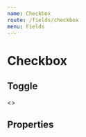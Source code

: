 ```yaml
---
name: Checkbox
route: /fields/checkbox
menu: Fields
---
```





# Checkbox

<Playground>
  <DoczForm initialValues={{ vue: true }}>
    <FieldGroup label="Check the frameworks you have already worked with">
      <ConnectedField component={InputCheckbox} name="react" label="React" />
      <ConnectedField
        component={InputCheckbox}
        label="Angular"
        name="angular"
        id="angular_custom_id"
      />
      <ConnectedField component={InputCheckbox} name="vue" label="Vue" />
    </FieldGroup>
  </DoczForm>
</Playground>

## Toggle

<Playground>
  <DoczForm initialValues={{ swatch: true }}>
    <>
      <ConnectedField name="switch" component={Toggle} label="Switch example" mb="xl" />
      <ConnectedField
        name="swatch"
        component={Toggle}
        label="Disabled swatch example"
        disabled
        mb="xl"
      />
    </>
  </DoczForm>
</Playground>

## Properties

<Props of={InputCheckbox} />
<Props of={Toggle} />
